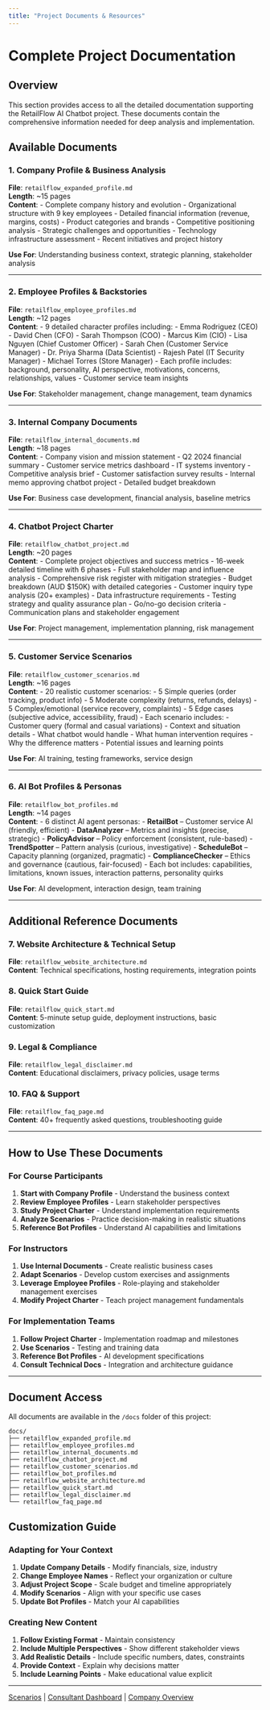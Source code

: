 ```yaml
---
title: "Project Documents & Resources"
---
```


# Complete Project Documentation

## Overview

This section provides access to all the detailed documentation supporting the RetailFlow AI Chatbot project. These documents contain the comprehensive information needed for deep analysis and implementation.

## Available Documents

### 1. Company Profile & Business Analysis
**File**: `retailflow_expanded_profile.md`  
**Length**: ~15 pages  
**Content**:
- Complete company history and evolution
- Organizational structure with 9 key employees
- Detailed financial information (revenue, margins, costs)
- Product categories and brands
- Competitive positioning analysis
- Strategic challenges and opportunities
- Technology infrastructure assessment
- Recent initiatives and project history

**Use For**: Understanding business context, strategic planning, stakeholder analysis

---

### 2. Employee Profiles & Backstories
**File**: `retailflow_employee_profiles.md`  
**Length**: ~12 pages  
**Content**:
- 9 detailed character profiles including:
  - Emma Rodriguez (CEO)
  - David Chen (CFO) 
  - Sarah Thompson (COO)
  - Marcus Kim (CIO)
  - Lisa Nguyen (Chief Customer Officer)
  - Sarah Chen (Customer Service Manager)
  - Dr. Priya Sharma (Data Scientist)
  - Rajesh Patel (IT Security Manager)
  - Michael Torres (Store Manager)
- Each profile includes: background, personality, AI perspective, motivations, concerns, relationships, values
- Customer service team insights

**Use For**: Stakeholder management, change management, team dynamics

---

### 3. Internal Company Documents
**File**: `retailflow_internal_documents.md`  
**Length**: ~18 pages  
**Content**:
- Company vision and mission statement
- Q2 2024 financial summary
- Customer service metrics dashboard
- IT systems inventory
- Competitive analysis brief
- Customer satisfaction survey results
- Internal memo approving chatbot project
- Detailed budget breakdown

**Use For**: Business case development, financial analysis, baseline metrics

---

### 4. Chatbot Project Charter
**File**: `retailflow_chatbot_project.md`  
**Length**: ~20 pages  
**Content**:
- Complete project objectives and success metrics
- 16-week detailed timeline with 6 phases
- Full stakeholder map and influence analysis
- Comprehensive risk register with mitigation strategies
- Budget breakdown (AUD $150K) with detailed categories
- Customer inquiry type analysis (20+ examples)
- Data infrastructure requirements
- Testing strategy and quality assurance plan
- Go/no-go decision criteria
- Communication plans and stakeholder engagement

**Use For**: Project management, implementation planning, risk management

---

### 5. Customer Service Scenarios
**File**: `retailflow_customer_scenarios.md`  
**Length**: ~16 pages  
**Content**:
- 20 realistic customer scenarios:
  - 5 Simple queries (order tracking, product info)
  - 5 Moderate complexity (returns, refunds, delays)
  - 5 Complex/emotional (service recovery, complaints)
  - 5 Edge cases (subjective advice, accessibility, fraud)
- Each scenario includes:
  - Customer query (formal and casual variations)
  - Context and situation details
  - What chatbot would handle
  - What human intervention requires
  - Why the difference matters
  - Potential issues and learning points

**Use For**: AI training, testing frameworks, service design

---

### 6. AI Bot Profiles & Personas
**File**: `retailflow_bot_profiles.md`  
**Length**: ~14 pages  
**Content**:
- 6 distinct AI agent personas:
  - **RetailBot** – Customer service AI (friendly, efficient)
  - **DataAnalyzer** – Metrics and insights (precise, strategic)
  - **PolicyAdvisor** – Policy enforcement (consistent, rule-based)
  - **TrendSpotter** – Pattern analysis (curious, investigative)
  - **ScheduleBot** – Capacity planning (organized, pragmatic)
  - **ComplianceChecker** – Ethics and governance (cautious, fair-focused)
- Each bot includes: capabilities, limitations, known issues, interaction patterns, personality quirks

**Use For**: AI development, interaction design, team training

---

## Additional Reference Documents

### 7. Website Architecture & Technical Setup
**File**: `retailflow_website_architecture.md`  
**Content**: Technical specifications, hosting requirements, integration points

### 8. Quick Start Guide
**File**: `retailflow_quick_start.md`  
**Content**: 5-minute setup guide, deployment instructions, basic customization

### 9. Legal & Compliance
**File**: `retailflow_legal_disclaimer.md`  
**Content**: Educational disclaimers, privacy policies, usage terms

### 10. FAQ & Support
**File**: `retailflow_faq_page.md`  
**Content**: 40+ frequently asked questions, troubleshooting guide

---

## How to Use These Documents

### For Course Participants
1. **Start with Company Profile** - Understand the business context
2. **Review Employee Profiles** - Learn stakeholder perspectives
3. **Study Project Charter** - Understand implementation requirements
4. **Analyze Scenarios** - Practice decision-making in realistic situations
5. **Reference Bot Profiles** - Understand AI capabilities and limitations

### For Instructors
1. **Use Internal Documents** - Create realistic business cases
2. **Adapt Scenarios** - Develop custom exercises and assignments
3. **Leverage Employee Profiles** - Role-playing and stakeholder management exercises
4. **Modify Project Charter** - Teach project management fundamentals

### For Implementation Teams
1. **Follow Project Charter** - Implementation roadmap and milestones
2. **Use Scenarios** - Testing and training data
3. **Reference Bot Profiles** - AI development specifications
4. **Consult Technical Docs** - Integration and architecture guidance

---

## Document Access

All documents are available in the `/docs` folder of this project:

```
docs/
├── retailflow_expanded_profile.md
├── retailflow_employee_profiles.md
├── retailflow_internal_documents.md
├── retailflow_chatbot_project.md
├── retailflow_customer_scenarios.md
├── retailflow_bot_profiles.md
├── retailflow_website_architecture.md
├── retailflow_quick_start.md
├── retailflow_legal_disclaimer.md
└── retailflow_faq_page.md
```

## Customization Guide

### Adapting for Your Context
1. **Update Company Details** - Modify financials, size, industry
2. **Change Employee Names** - Reflect your organization or culture
3. **Adjust Project Scope** - Scale budget and timeline appropriately
4. **Modify Scenarios** - Align with your specific use cases
5. **Update Bot Profiles** - Match your AI capabilities

### Creating New Content
1. **Follow Existing Format** - Maintain consistency
2. **Include Multiple Perspectives** - Show different stakeholder views
3. **Add Realistic Details** - Include specific numbers, dates, constraints
4. **Provide Context** - Explain why decisions matter
5. **Include Learning Points** - Make educational value explicit

---

[Scenarios](scenarios.qmd) | [Consultant Dashboard](../consultant.qmd) | [Company Overview](../company/overview.qmd)